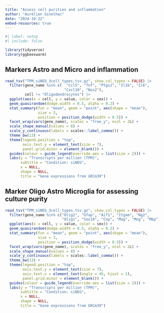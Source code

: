 ```yaml
---
title: "Assess cell purities and inflammation"
author: "Aurélien Ginolhac"
date: "2024-10-22"
embed-resources: true
---
```


```r
#| label: setup
#| include: false

library(tidyverse)
library(ggbeeswarm)
```

## Markers  Astro and Micro and inflammation


```r
read_tsv("TPM_siNEG_3cell_types.tsv.gz", show_col_types = FALSE) |>  
  filter(gene_name %in% c(  "Ccl5", "Tnf", "Ptgs2", "Il1b", "Il6",
                           "Cxcl10", "Nos2"),
         cell != "Oligodendrocytes") |> 
  ggplot(aes(x = cell, y = value, color = sex)) +
  geom_quasirandom(dodge.width = 0.5, alpha = 0.2) +
  stat_summary(fun = "mean", geom = "point", aes(shape = "mean"),
               size = 3,
               position = position_dodge(width = 0.5)) +
  facet_wrap(vars(gene_name), scales = "free_y", ncol = 2L) +
  scale_shape_manual(values = 8) +
  scale_y_continuous(labels = scales::label_comma()) +
  theme_bw(13) +
  theme(legend.position = "top",
        axis.text.y = element_text(size = 7),
        panel.grid.minor = element_blank()) +
  guides(colour = guide_legend(override.aes = list(size = 2))) +
  labs(y = "Transcripts per million (TPM)",
       subtitle = "Condition: siNEG",
       x = NULL,
       shape = NULL,
       title = "Gene expressions from GRCm39")
```


## Marker Oligo Astro Microglia for assessing culture purity

```r
read_tsv("TPM_siNEG_3cell_types.tsv.gz", show_col_types = FALSE) |> 
  filter(gene_name %in% c("Olig2", "Gfap", "Aif1", "Itgam", "Ng2",
                          "Olig1", "Sox10", "Cnp", "Mag", "Mog", "Mbp")) |> 
  ggplot(aes(x = cell, y = value, color = sex)) +
  geom_quasirandom(dodge.width = 0.5, alpha = 0.2) +
  stat_summary(fun = "mean", geom = "point", aes(shape = "mean"),
               size = 3,
               position = position_dodge(width = 0.5)) +
  facet_wrap(vars(gene_name), scales = "free_y", ncol = 2L) +
  scale_shape_manual(values = 8) +
  scale_y_continuous(labels = scales::label_comma()) +
  theme_bw(13) +
  theme(legend.position = "top",
        axis.text.y = element_text(size = 7),
        axis.text.x = element_text(angle = 45, hjust = 1),
        panel.grid.minor = element_blank()) +
  guides(colour = guide_legend(override.aes = list(size = 2))) +
  labs(y = "Transcripts per million (TPM)",
       subtitle = "Condition: siNEG",
       x = NULL,
       shape = NULL,
       title = "Gene expressions from GRCm39")
```
